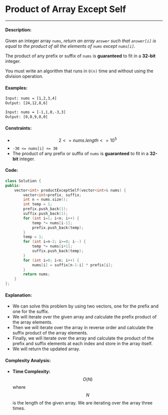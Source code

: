 # Product of Array Except Self

-----

#### Description: 

Given an integer array ```nums```, _return an array ```answer``` such that ```answer[i]``` is equal to the product of all the elements of ```nums``` except ```nums[i]```_.

The product of any prefix or suffix of ```nums``` is **guaranteed** to fit in a **32-bit** integer.

You must write an algorithm that runs in ```O(n)``` time and without using the division operation.

#### Examples:

```txt
Input: nums = [1,2,3,4]
Output: [24,12,8,6]
```

```txt
Input: nums = [-1,1,0,-3,3]
Output: [0,0,9,0,0]
```

#### Constraints: 

- $$2 <= nums.length <= 10^5$$
- ```-30 <= nums[i] <= 30```
- The product of any prefix or suffix of ```nums``` is **guaranteed** to fit in a **32-bit** integer.

#### Code: 

```cpp
class Solution {
public:
    vector<int> productExceptSelf(vector<int>& nums) {
        vector<int>prefix, suffix;
        int n = nums.size();
        int temp = 1;
        prefix.push_back(1);
        suffix.push_back(1);
        for (int i=1; i<n; i++) {
            temp *= nums[i-1];
            prefix.push_back(temp);
        }
        temp = 1;
        for (int i=n-2; i>=0; i--) {
            temp *= nums[i+1];
            suffix.push_back(temp);
        }
        for (int i=0; i<n; i++) {
            nums[i] = suffix[n-1-i] * prefix[i];
        }
        return nums;
    }
};
```

#### Explanation:

- We can solve this problem by using two vectors, one for the prefix and one for the suffix.
- We will iterate over the given array and calculate the prefix product of the array elements.
- Then we will iterate over the array in reverse order and calculate the suffix product of the array elements.
- Finally, we will iterate over the array and calculate the product of the prefix and suffix elements at each index and store in the array itself.
- We will return the updated array.

#### Complexity Analysis:

- **Time Complexity:** $$O(N)$$ where $$N$$ is the length of the given array. We are iterating over the array three times.